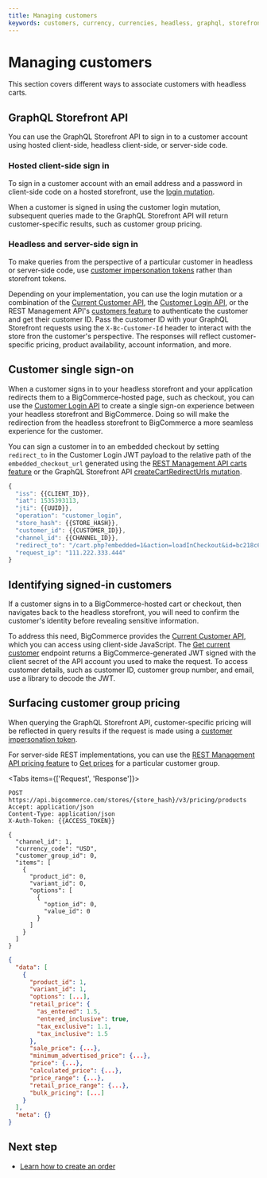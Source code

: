 ```yaml
---
title: Managing customers
keywords: customers, currency, currencies, headless, graphql, storefronts,  
---
```


# Managing customers

This section covers different ways to associate customers with headless carts.

## GraphQL Storefront API

You can use the GraphQL Storefront API to sign in to a customer account using hosted client-side, headless client-side, or server-side code. 

### Hosted client-side sign in

To sign in a customer account with an email address and a password in client-side code on a hosted storefront, use the [login mutation](/docs/start/authentication/graphql-storefront#signing-customers-in).

When a customer is signed in using the customer login mutation, subsequent queries made to the GraphQL Storefront API will return customer-specific results, such as customer group pricing.

### Headless and server-side sign in

To make queries from the perspective of a particular customer in headless or server-side code, use [customer impersonation tokens](/docs/start/authentication/graphql-storefront#customer-impersonation-tokens) rather than storefront tokens. 

Depending on your implementation, you can use the login mutation or a combination of the [Current Customer API](/docs/start/authentication/current-customer), the [Customer Login API](/docs/start/authentication/customer-login), or the REST Management API's [customers feature](/docs/rest-management/customers) to authenticate the customer and get their customer ID. Pass the customer ID with your GraphQL Storefront requests using the `X-Bc-Customer-Id` header to interact with the store fron the customer's perspective. The responses will reflect customer-specific pricing, product availability, account information, and more.

## Customer single sign-on

When a customer signs in to your headless storefront and your application redirects them to a BigCommerce-hosted page, such as checkout, you can use the [Customer Login API](/docs/start/authentication/customer-login) to create a single sign-on experience between your headless storefront and BigCommerce. Doing so will make the redirection from the headless storefront to BigCommerce a more seamless experience for the customer.

You can sign a customer in to an embedded checkout by setting `redirect_to` in the Customer Login JWT payload to the relative path of the `embedded_checkout_url` generated using the [REST Management API carts feature](/docs/rest-management/carts) or the GraphQL Storefront API [createCartRedirectUrls mutation](/graphql-storefront/reference#definition-CartMutations).

```js filename="Example JWT payload" showLineNumbers copy
{
  "iss": {{CLIENT_ID}},
  "iat": 1535393113,
  "jti": {{UUID}},
  "operation": "customer_login",
  "store_hash": {{STORE_HASH}},
  "customer_id": {{CUSTOMER_ID}},
  "channel_id": {{CHANNEL_ID}},
  "redirect_to": "/cart.php?embedded=1&action=loadInCheckout&id=bc218c65-7a32-4ab7-8082-68730c074d02&token=aa958e2b7922035bf3339215d95d145ebd9193deb36ae847caa780aa2e003e4b",
  "request_ip": "111.222.333.444"
}
```

## Identifying signed-in customers

If a customer signs in to a BigCommerce-hosted cart or checkout, then navigates back to the headless storefront, you will need to confirm the customer's identity before revealing sensitive information.

To address this need, BigCommerce provides the [Current Customer API](/docs/start/authentication/current-customer), which you can access using client-side JavaScript. The [Get current customer](/docs/rest-authentication/current-customer#get-current-customer) endpoint returns a BigCommerce-generated JWT signed with the client secret of the API account you used to make the request. To access customer details, such as customer ID, customer group number, and email, use a library to decode the JWT.

## Surfacing customer group pricing

When querying the GraphQL Storefront API, customer-specific pricing will be reflected in query results if the request is made using a [customer impersonation token](/docs/start/authentication/graphql-storefront#customer-impersonation-tokens).

For server-side REST implementations, you can use the [REST Management API pricing feature](/docs/rest-management/pricing) to [Get prices](/docs/rest-management/pricing/products#get-prices-batch) for a particular customer group.

<Tabs items={['Request', 'Response']}>
<Tab>

```http filename="Example request: Get Prices" showLineNumbers copy
POST https://api.bigcommerce.com/stores/{store_hash}/v3/pricing/products
Accept: application/json
Content-Type: application/json
X-Auth-Token: {{ACCESS_TOKEN}}

{
  "channel_id": 1,
  "currency_code": "USD",
  "customer_group_id": 0,
  "items": [
    {
      "product_id": 0,
      "variant_id": 0,
      "options": [
        {
          "option_id": 0,
          "value_id": 0
        }
      ]
    }
  ]
}
```

</Tab>
<Tab>

```json filename="Example response: Get Prices" showLineNumbers copy
{
  "data": [
    {
      "product_id": 1,
      "variant_id": 1,
      "options": [...],
      "retail_price": {
        "as_entered": 1.5,
        "entered_inclusive": true,
        "tax_exclusive": 1.1,
        "tax_inclusive": 1.5
      },
      "sale_price": {...},
      "minimum_advertised_price": {...},
      "price": {...},
      "calculated_price": {...},
      "price_range": {...},
      "retail_price_range": {...},
      "bulk_pricing": [...]
    }
  ],
  "meta": {}
}
```
</Tab>
</Tabs>

## Next step

- [Learn how to create an order](/docs/storefront/headless/orders)
